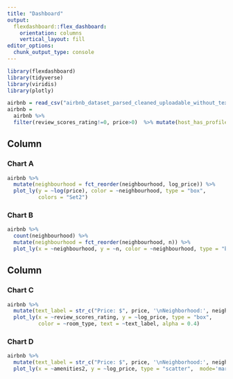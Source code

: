 ```yaml
---
title: "Dashboard"
output: 
  flexdashboard::flex_dashboard:
    orientation: columns
    vertical_layout: fill
editor_options: 
  chunk_output_type: console
---
```


```r
library(flexdashboard)
library(tidyverse)
library(viridis)
library(plotly)
```

```r
airbnb = read_csv("airbnb_dataset_parsed_cleaned_uploadable_without_text2.csv")
airbnb =
  airbnb %>% 
  filter(review_scores_rating!=0, price>0)  %>% mutate(host_has_profile_pic = ifelse(host_has_profile_pic == "t", 1, 0), log_price=log(price))

```

Column {data-width=500}
-----------------------------------------------------------------------

### Chart A

```r
airbnb %>% 
  mutate(neighbourhood = fct_reorder(neighbourhood, log_price)) %>% 
  plot_ly(y = ~log(price), color = ~neighbourhood, type = "box",
          colors = "Set2")
```

### Chart B

```r
airbnb %>% 
  count(neighbourhood) %>% 
  mutate(neighbourhood = fct_reorder(neighbourhood, n)) %>% 
  plot_ly(x = ~neighbourhood, y = ~n, color = ~neighbourhood, type = "bar")
```

Column {data-width=500}
-----------------------------------------------------------------------

### Chart C

```r
airbnb %>%
  mutate(text_label = str_c("Price: $", price, '\nNeighborhood:', neighbourhood, '\nType: ', room_type, '\nNo. of Reviews: ',number_of_reviews)) %>% 
  plot_ly(x = ~review_scores_rating, y = ~log_price, type = "box",
          color = ~room_type, text = ~text_label, alpha = 0.4)
```

### Chart D

```r
airbnb %>%
  mutate(text_label = str_c("Price: $", price, '\nNeighborhood:', neighbourhood, '\nType: ', room_type, '\nNo. of Reviews: ',number_of_reviews)) %>% 
  plot_ly(x = ~amenities2, y = ~log_price, type = "scatter",  mode='markers', color = ~room_type, text = ~text_label, alpha = 0.4)
```



